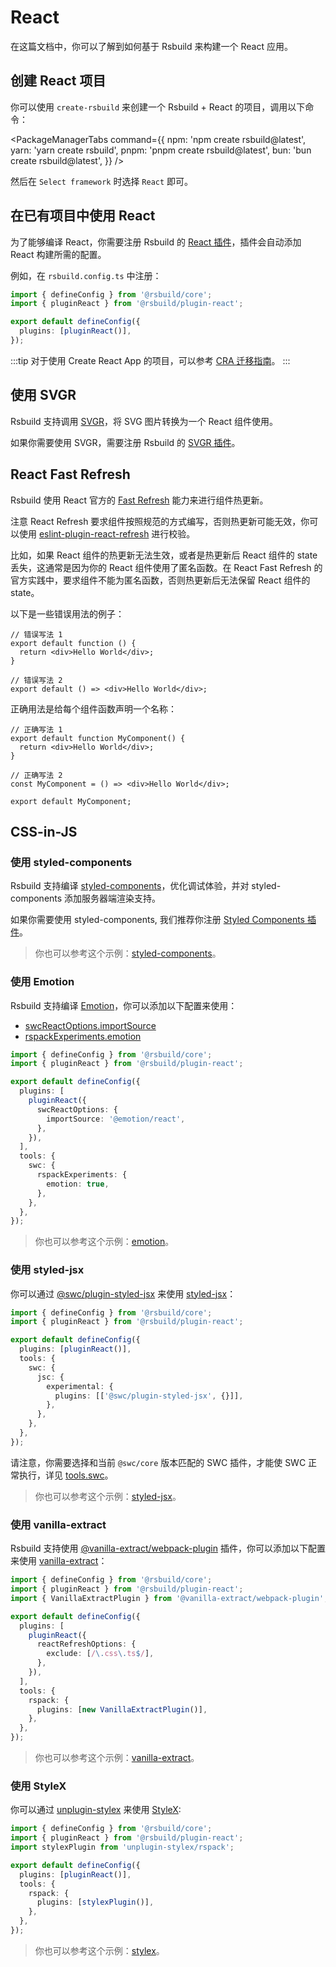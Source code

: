 # React

在这篇文档中，你可以了解到如何基于 Rsbuild 来构建一个 React 应用。

## 创建 React 项目

你可以使用 `create-rsbuild` 来创建一个 Rsbuild + React 的项目，调用以下命令：


<PackageManagerTabs
  command={{
    npm: 'npm create rsbuild@latest',
    yarn: 'yarn create rsbuild',
    pnpm: 'pnpm create rsbuild@latest',
    bun: 'bun create rsbuild@latest',
  }}
/>

然后在 `Select framework` 时选择 `React` 即可。

## 在已有项目中使用 React

为了能够编译 React，你需要注册 Rsbuild 的 [React 插件](/plugins/list/plugin-react)，插件会自动添加 React 构建所需的配置。

例如，在 `rsbuild.config.ts` 中注册：

```ts title="rsbuild.config.ts"
import { defineConfig } from '@rsbuild/core';
import { pluginReact } from '@rsbuild/plugin-react';

export default defineConfig({
  plugins: [pluginReact()],
});
```

:::tip
对于使用 Create React App 的项目，可以参考 [CRA 迁移指南](/guide/migration/cra)。
:::

## 使用 SVGR

Rsbuild 支持调用 [SVGR](https://react-svgr.com/)，将 SVG 图片转换为一个 React 组件使用。

如果你需要使用 SVGR，需要注册 Rsbuild 的 [SVGR 插件](/plugins/list/plugin-svgr)。

## React Fast Refresh

Rsbuild 使用 React 官方的 [Fast Refresh](https://www.npmjs.com/package/react-refresh) 能力来进行组件热更新。

注意 React Refresh 要求组件按照规范的方式编写，否则热更新可能无效，你可以使用 [eslint-plugin-react-refresh](https://github.com/ArnaudBarre/eslint-plugin-react-refresh) 进行校验。

比如，如果 React 组件的热更新无法生效，或者是热更新后 React 组件的 state 丢失，这通常是因为你的 React 组件使用了匿名函数。在 React Fast Refresh 的官方实践中，要求组件不能为匿名函数，否则热更新后无法保留 React 组件的 state。

以下是一些错误用法的例子：

```tsx
// 错误写法 1
export default function () {
  return <div>Hello World</div>;
}

// 错误写法 2
export default () => <div>Hello World</div>;
```

正确用法是给每个组件函数声明一个名称：

```tsx
// 正确写法 1
export default function MyComponent() {
  return <div>Hello World</div>;
}

// 正确写法 2
const MyComponent = () => <div>Hello World</div>;

export default MyComponent;
```

## CSS-in-JS

### 使用 styled-components

Rsbuild 支持编译 [styled-components](https://github.com/styled-components/styled-components)，优化调试体验，并对 styled-components 添加服务器端渲染支持。

如果你需要使用 styled-components, 我们推荐你注册 [Styled Components 插件](/plugins/list/plugin-styled-components)。

> 你也可以参考这个示例：[styled-components](https://github.com/rspack-contrib/rspack-examples/tree/main/rsbuild/styled-components)。

### 使用 Emotion

Rsbuild 支持编译 [Emotion](https://github.com/emotion-js/emotion)，你可以添加以下配置来使用：

- [swcReactOptions.importSource](/plugins/list/plugin-react#swcreactoptions)
- [rspackExperiments.emotion](https://rspack.dev/guide/features/builtin-swc-loader#rspackexperimentsemotion)

```ts title="rsbuild.config.ts"
import { defineConfig } from '@rsbuild/core';
import { pluginReact } from '@rsbuild/plugin-react';

export default defineConfig({
  plugins: [
    pluginReact({
      swcReactOptions: {
        importSource: '@emotion/react',
      },
    }),
  ],
  tools: {
    swc: {
      rspackExperiments: {
        emotion: true,
      },
    },
  },
});
```

> 你也可以参考这个示例：[emotion](https://github.com/rspack-contrib/rspack-examples/tree/main/rsbuild/emotion)。

### 使用 styled-jsx

你可以通过 [@swc/plugin-styled-jsx](https://www.npmjs.com/package/@swc/plugin-styled-jsx) 来使用 [styled-jsx](https://github.com/vercel/styled-jsx)：

```ts title="rsbuild.config.ts"
import { defineConfig } from '@rsbuild/core';
import { pluginReact } from '@rsbuild/plugin-react';

export default defineConfig({
  plugins: [pluginReact()],
  tools: {
    swc: {
      jsc: {
        experimental: {
          plugins: [['@swc/plugin-styled-jsx', {}]],
        },
      },
    },
  },
});
```

请注意，你需要选择和当前 `@swc/core` 版本匹配的 SWC 插件，才能使 SWC 正常执行，详见 [tools.swc](/config/tools/swc)。

> 你也可以参考这个示例：[styled-jsx](https://github.com/rspack-contrib/rspack-examples/tree/main/rsbuild/styled-jsx)。

### 使用 vanilla-extract

Rsbuild 支持使用 [@vanilla-extract/webpack-plugin](https://www.npmjs.com/package/@vanilla-extract/webpack-plugin) 插件，你可以添加以下配置来使用 [vanilla-extract](https://github.com/vanilla-extract-css/vanilla-extract)：

```ts title="rsbuild.config.ts"
import { defineConfig } from '@rsbuild/core';
import { pluginReact } from '@rsbuild/plugin-react';
import { VanillaExtractPlugin } from '@vanilla-extract/webpack-plugin';

export default defineConfig({
  plugins: [
    pluginReact({
      reactRefreshOptions: {
        exclude: [/\.css\.ts$/],
      },
    }),
  ],
  tools: {
    rspack: {
      plugins: [new VanillaExtractPlugin()],
    },
  },
});
```

> 你也可以参考这个示例：[vanilla-extract](https://github.com/rspack-contrib/rspack-examples/tree/main/rsbuild/vanilla-extract)。

### 使用 StyleX

你可以通过 [unplugin-stylex](https://github.com/eryue0220/unplugin-stylex) 来使用 [StyleX](https://github.com/facebook/stylex):

```ts title="rsbuild.config.ts"
import { defineConfig } from '@rsbuild/core';
import { pluginReact } from '@rsbuild/plugin-react';
import stylexPlugin from 'unplugin-stylex/rspack';

export default defineConfig({
  plugins: [pluginReact()],
  tools: {
    rspack: {
      plugins: [stylexPlugin()],
    },
  },
});
```

> 你也可以参考这个示例：[stylex](https://github.com/rspack-contrib/rspack-examples/tree/main/rsbuild/stylex)。
